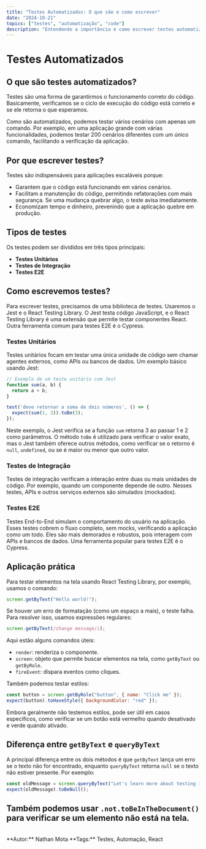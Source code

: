 ```yaml
---
title: "Testes Automatizados: O que são e como escrever"
date: "2024-10-21"
topics: ["testes", "automatização", "code"]
description: "Entendendo a importância e como escrever testes automatizados"
---
```


# Testes Automatizados

## O que são testes automatizados?

Testes são uma forma de garantirmos o funcionamento correto do código. Basicamente, verificamos se o ciclo de execução do código está correto e se ele retorna o que esperamos. 

Como são automatizados, podemos testar vários cenários com apenas um comando. Por exemplo, em uma aplicação grande com várias funcionalidades, podemos testar 200 cenários diferentes com um único comando, facilitando a verificação da aplicação.

## Por que escrever testes?

Testes são indispensáveis para aplicações escaláveis porque:

- Garantem que o código está funcionando em vários cenários.
- Facilitam a manutenção do código, permitindo refatorações com mais segurança. Se uma mudança quebrar algo, o teste avisa imediatamente.
- Economizam tempo e dinheiro, prevenindo que a aplicação quebre em produção.

## Tipos de testes

Os testes podem ser divididos em três tipos principais:

- **Testes Unitários**
- **Testes de Integração**
- **Testes E2E**

## Como escrevemos testes?

Para escrever testes, precisamos de uma biblioteca de testes. Usaremos o Jest e o React Testing Library. O Jest testa código JavaScript, e o React Testing Library é uma extensão que permite testar componentes React. Outra ferramenta comum para testes E2E é o Cypress.

### Testes Unitários

Testes unitários focam em testar uma única unidade de código sem chamar agentes externos, como APIs ou bancos de dados. Um exemplo básico usando Jest:

```jsx
// Exemplo de um teste unitário com Jest
function sum(a, b) {
  return a + b;
}

test('deve retornar a soma de dois números', () => {
  expect(sum(1, 2)).toBe(3);
});
```

Neste exemplo, o Jest verifica se a função `sum` retorna 3 ao passar 1 e 2 como parâmetros. O método `toBe` é utilizado para verificar o valor exato, mas o Jest também oferece outros métodos, como verificar se o retorno é `null`, `undefined`, ou se é maior ou menor que outro valor.

### Testes de Integração

Testes de integração verificam a interação entre duas ou mais unidades de código. Por exemplo, quando um componente depende de outro. Nesses testes, APIs e outros serviços externos são simulados (mockados).

### Testes E2E

Testes End-to-End simulam o comportamento do usuário na aplicação. Esses testes cobrem o fluxo completo, sem mocks, verificando a aplicação como um todo. Eles são mais demorados e robustos, pois interagem com APIs e bancos de dados. Uma ferramenta popular para testes E2E é o Cypress.

## Aplicação prática

Para testar elementos na tela usando React Testing Library, por exemplo, usamos o comando:

```jsx
screen.getByText("Hello world!");
```

Se houver um erro de formatação (como um espaço a mais), o teste falha. Para resolver isso, usamos expressões regulares:

```jsx
screen.getByText(/change message/i);
```

Aqui estão alguns comandos úteis:

- `render`: renderiza o componente.
- `screen`: objeto que permite buscar elementos na tela, como `getByText` ou `getByRole`.
- `fireEvent`: dispara eventos como cliques.

Também podemos testar estilos:

```jsx
const button = screen.getByRole("button", { name: "Click me" });
expect(button).toHaveStyle({ backgroundColor: "red" });
```

Embora geralmente não testemos estilos, pode ser útil em casos específicos, como verificar se um botão está vermelho quando desativado e verde quando ativado.

## Diferença entre `getByText` e `queryByText`

A principal diferença entre os dois métodos é que `getByText` lança um erro se o texto não for encontrado, enquanto `queryByText` retorna `null` se o texto não estiver presente. Por exemplo:

```jsx
const oldMessage = screen.queryByText("Let's learn more about testing in React");
expect(oldMessage).toBeNull();
```

Também podemos usar `.not.toBeInTheDocument()` para verificar se um elemento não está na tela.
<br/>
---
<br/>
**Autor:** Nathan Mota  
**Tags:** Testes, Automação, React
<br/><br/>